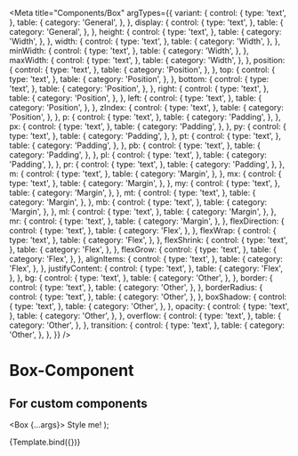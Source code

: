 
<Meta
  title="Components/Box"
  argTypes={{
    variant: {
      control: {
        type: 'text',
      },
      table: {
        category: 'General',
      },
    },
    display: {
      control: {
        type: 'text',
      },
      table: {
        category: 'General',
      },
    },
    height: {
      control: {
        type: 'text',
      },
      table: {
        category: 'Width',
      },
    },
    width: {
      control: {
        type: 'text',
      },
      table: {
        category: 'Width',
      },
    },
    minWidth: {
      control: {
        type: 'text',
      },
      table: {
        category: 'Width',
      },
    },
    maxWidth: {
      control: {
        type: 'text',
      },
      table: {
        category: 'Width',
      },
    },
    position: {
      control: {
        type: 'text',
      },
      table: {
        category: 'Position',
      },
    },
    top: {
      control: {
        type: 'text',
      },
      table: {
        category: 'Position',
      },
    },
    bottom: {
      control: {
        type: 'text',
      },
      table: {
        category: 'Position',
      },
    },
    right: {
      control: {
        type: 'text',
      },
      table: {
        category: 'Position',
      },
    },
    left: {
      control: {
        type: 'text',
      },
      table: {
        category: 'Position',
      },
    },
    zIndex: {
      control: {
        type: 'text',
      },
      table: {
        category: 'Position',
      },
    },
    p: {
      control: {
        type: 'text',
      },
      table: {
        category: 'Padding',
      },
    },
    px: {
      control: {
        type: 'text',
      },
      table: {
        category: 'Padding',
      },
    },
    py: {
      control: {
        type: 'text',
      },
      table: {
        category: 'Padding',
      },
    },
    pt: {
      control: {
        type: 'text',
      },
      table: {
        category: 'Padding',
      },
    },
    pb: {
      control: {
        type: 'text',
      },
      table: {
        category: 'Padding',
      },
    },
    pl: {
      control: {
        type: 'text',
      },
      table: {
        category: 'Padding',
      },
    },
    pr: {
      control: {
        type: 'text',
      },
      table: {
        category: 'Padding',
      },
    },
    m: {
      control: {
        type: 'text',
      },
      table: {
        category: 'Margin',
      },
    },
    mx: {
      control: {
        type: 'text',
      },
      table: {
        category: 'Margin',
      },
    },
    my: {
      control: {
        type: 'text',
      },
      table: {
        category: 'Margin',
      },
    },
    mt: {
      control: {
        type: 'text',
      },
      table: {
        category: 'Margin',
      },
    },
    mb: {
      control: {
        type: 'text',
      },
      table: {
        category: 'Margin',
      },
    },
    ml: {
      control: {
        type: 'text',
      },
      table: {
        category: 'Margin',
      },
    },
    mr: {
      control: {
        type: 'text',
      },
      table: {
        category: 'Margin',
      },
    },
    flexDirection: {
      control: {
        type: 'text',
      },
      table: {
        category: 'Flex',
      },
    },
    flexWrap: {
      control: {
        type: 'text',
      },
      table: {
        category: 'Flex',
      },
    },
    flexShrink: {
      control: {
        type: 'text',
      },
      table: {
        category: 'Flex',
      },
    },
    flexGrow: {
      control: {
        type: 'text',
      },
      table: {
        category: 'Flex',
      },
    },
    alignItems: {
      control: {
        type: 'text',
      },
      table: {
        category: 'Flex',
      },
    },
    justifyContent: {
      control: {
        type: 'text',
      },
      table: {
        category: 'Flex',
      },
    },
    bg: {
      control: {
        type: 'text',
      },
      table: {
        category: 'Other',
      },
    },
    border: {
      control: {
        type: 'text',
      },
      table: {
        category: 'Other',
      },
    },
    borderRadius: {
      control: {
        type: 'text',
      },
      table: {
        category: 'Other',
      },
    },
    boxShadow: {
      control: {
        type: 'text',
      },
      table: {
        category: 'Other',
      },
    },
    opacity: {
      control: {
        type: 'text',
      },
      table: {
        category: 'Other',
      },
    },
    overflow: {
      control: {
        type: 'text',
      },
      table: {
        category: 'Other',
      },
    },
    transition: {
      control: {
        type: 'text',
      },
      table: {
        category: 'Other',
      },
    },
  }}
/>

# Box-Component

## For custom components

  <Box {...args}>
    Style me!
  </Box>
);

<Canvas>
  <Story name="Default">{Template.bind({})}</Story>
</Canvas>

<ArgsTable story="Default" />